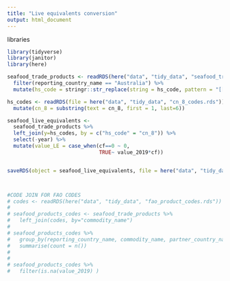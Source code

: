 ```yaml
---
title: "Live equivalents conversion"
output: html_document
---
```


libraries

```r

library(tidyverse)
library(janitor)
library(here)

```


```r

seafood_trade_products <- readRDS(here("data", "tidy_data", "seafood_trade_volume_product_weight_by_partner_2019.rds")) %>% 
  filter(reporting_country_name == "Australia") %>% 
  mutate(hs_code = stringr::str_replace(string = hs_code, pattern = "[[:punct:]]", replacement =  ""))

hs_codes <- readRDS(file = here("data", "tidy_data", "cn_8_codes.rds")) %>% 
  mutate(cn_8 = substring(text = cn_8, first = 1, last=6))

seafood_live_equivalents <- 
  seafood_trade_products %>% 
  left_join(y=hs_codes, by = c("hs_code" = "cn_8")) %>% 
  select(-year) %>% 
  mutate(value_LE = case_when(cf==0 ~ 0,
                              TRUE~ value_2019*cf))


saveRDS(object = seafood_live_equivalents, file = here("data", "tidy_data", "seafood_trade_volume_live_equivalent_by_partner_2019.rds"))



#CODE JOIN FOR FAO CODES
# codes <- readRDS(here("data", "tidy_data", "fao_product_codes.rds")) 
# 
# seafood_products_codes <- seafood_trade_products %>% 
#   left_join(codes, by="commodity_name")
# 
# seafood_products_codes %>% 
#   group_by(reporting_country_name, commodity_name, partner_country_name, trade_flow_name, fao_code) %>% 
#   summarise(count = n())
# 
# 
# seafood_products_codes %>% 
#   filter(is.na(value_2019) )

```

